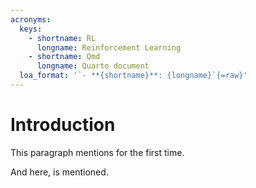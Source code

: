 ```yaml
---
acronyms:
  keys:
    - shortname: RL
      longname: Reinforcement Learning
    - shortname: Qmd
      longname: Quarto document
  loa_format: '`- **{shortname}**: {longname}`{=raw}'
---
```


# Introduction {#intro}

This paragraph mentions \acr{RL} for the first time.

And here, \acr{Qmd} is mentioned.
